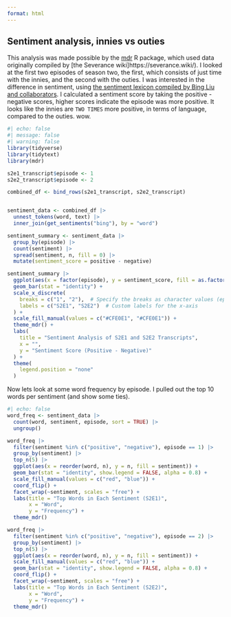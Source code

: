 ```yaml
---
format: html
---
```


::: text

## Sentiment analysis, innies vs outies

This analysis was made possible by the [mdr](https://lucymcgowan.github.io/mdr) R package, which used data originally compiled by [the Severance wiki]https://severance.wiki/). I looked at the first two episodes of season two, the first, which consists of just time with the innies, and the second with the outies. I was interested in the difference in sentiment, using [the sentiment lexicon compiled by Bing Liu and collaborators](https://juliasilge.github.io/tidytext/reference/sentiments.html). I calculated a sentiment score by taking the positive - negative scores, higher scores indicate the episode was more positive. It looks like the innies are `TWO TIMES` more positive, in terms of language, compared to the outies. wow.

:::

```r
#| echo: false
#| message: false
#| warning: false
library(tidyverse)
library(tidytext)
library(mdr)

s2e1_transcript$episode <- 1
s2e2_transcript$episode <- 2

combined_df <- bind_rows(s2e1_transcript, s2e2_transcript)


sentiment_data <- combined_df |>
  unnest_tokens(word, text) |>
  inner_join(get_sentiments("bing"), by = "word") 

sentiment_summary <- sentiment_data |>
  group_by(episode) |>
  count(sentiment) |>
  spread(sentiment, n, fill = 0) |>
  mutate(sentiment_score = positive - negative)

sentiment_summary |> 
  ggplot(aes(x = factor(episode), y = sentiment_score, fill = as.factor(episode))) + 
  geom_bar(stat = "identity") +
  scale_x_discrete(
    breaks = c("1", "2"),  # Specify the breaks as character values (episode numbers)
    labels = c("S2E1", "S2E2")  # Custom labels for the x-axis
  ) +
  scale_fill_manual(values = c("#CFE0E1", "#CFE0E1")) +
  theme_mdr() +
  labs(
    title = "Sentiment Analysis of S2E1 and S2E2 Transcripts", 
    x = "", 
    y = "Sentiment Score (Positive - Negative)"
  ) +
  theme(
    legend.position = "none" 
  )

```

::: text

Now lets look at some word frequency by episode. I pulled out the top 10 words per sentiment (and show some ties). 

:::


```r
#| echo: false
word_freq <- sentiment_data |>
  count(word, sentiment, episode, sort = TRUE) |>
  ungroup()

word_freq |>
  filter(sentiment %in% c("positive", "negative"), episode == 1) |>
  group_by(sentiment) |>
  top_n(5) |>
  ggplot(aes(x = reorder(word, n), y = n, fill = sentiment)) +
  geom_bar(stat = "identity", show.legend = FALSE, alpha = 0.8) +
  scale_fill_manual(values = c("red", "blue")) +
  coord_flip() +
  facet_wrap(~sentiment, scales = "free") +
  labs(title = "Top Words in Each Sentiment (S2E1)", 
       x = "Word", 
       y = "Frequency") +
  theme_mdr() 

word_freq |>
  filter(sentiment %in% c("positive", "negative"), episode == 2) |>
  group_by(sentiment) |>
  top_n(5) |>
  ggplot(aes(x = reorder(word, n), y = n, fill = sentiment)) +
  scale_fill_manual(values = c("red", "blue")) +
  geom_bar(stat = "identity", show.legend = FALSE, alpha = 0.8) +
  coord_flip() +
  facet_wrap(~sentiment, scales = "free") +
  labs(title = "Top Words in Each Sentiment (S2E2)", 
       x = "Word", 
       y = "Frequency") +
  theme_mdr() 


```

